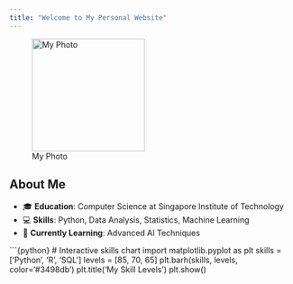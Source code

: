 ```yaml
---
title: "Welcome to My Personal Website"
---
```


![My Photo](profile.jpg){.rounded width="200px"}

## About Me

-   🎓 **Education**: Computer Science at Singapore Institute of Technology\
-   💻 **Skills**: Python, Data Analysis, Statistics, Machine Learning\
-   🌱 **Currently Learning**: Advanced AI Techniques

\`\`\`{python} \# Interactive skills chart import matplotlib.pyplot as plt skills = \['Python', 'R', 'SQL'\] levels = \[85, 70, 65\] plt.barh(skills, levels, color='#3498db') plt.title('My Skill Levels') plt.show()
